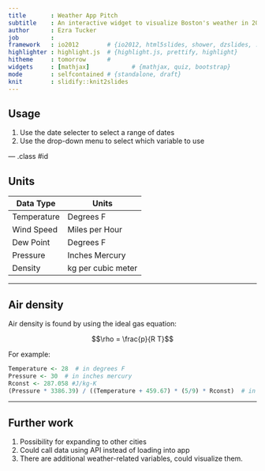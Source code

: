 ```yaml
---
title       : Weather App Pitch
subtitle    : An interactive widget to visualize Boston's weather in 2015
author      : Ezra Tucker
job         : 
framework   : io2012        # {io2012, html5slides, shower, dzslides, ...}
highlighter : highlight.js  # {highlight.js, prettify, highlight}
hitheme     : tomorrow      # 
widgets     : [mathjax]            # {mathjax, quiz, bootstrap}
mode        : selfcontained # {standalone, draft}
knit        : slidify::knit2slides
---
```


## Usage

1. Use the date selecter to select a range of dates
2. Use the drop-down menu to select which variable to use

--- .class #id 

## Units

|Data Type | Units|
|----------|-------------|
|Temperature | Degrees F|
|Wind Speed | Miles per Hour |
|Dew Point | Degrees F |
|Pressure | Inches Mercury |
|Density | kg per cubic meter|


---

## Air density

Air density is found by using the ideal gas equation:

$$\rho = \frac{p}{R T}$$

For example:

```r
Temperature <- 28  # in degrees F
Pressure <- 30  # in inches mercury
Rconst <- 287.058 #J/kg-K
(Pressure * 3386.39) / ((Temperature + 459.67) * (5/9) * Rconst)  # in kg/m^3
```



---


## Further work

1. Possibility for expanding to other cities
2. Could call data using API instead of loading into app
3. There are additional weather-related variables, could visualize them.


